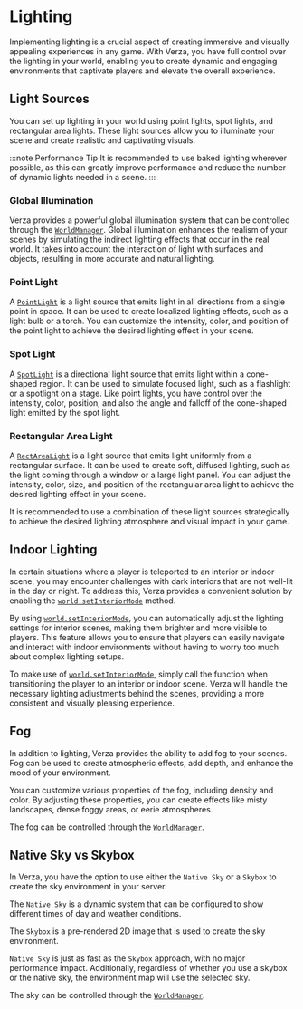 # Lighting

Implementing lighting is a crucial aspect of creating immersive and visually appealing experiences in any game. With Verza, you have full control over the lighting in your world, enabling you to create dynamic and engaging environments that captivate players and elevate the overall experience.

## Light Sources

You can set up lighting in your world using point lights, spot lights, and rectangular area lights. These light sources allow you to illuminate your scene and create realistic and captivating visuals.

:::note Performance Tip
It is recommended to use baked lighting wherever possible, as this can greatly improve performance and reduce the number of dynamic lights needed in a scene.
:::

### Global Illumination

Verza provides a powerful global illumination system that can be controlled through the [`WorldManager`](/sdk/types/WorldManager). Global illumination enhances the realism of your scenes by simulating the indirect lighting effects that occur in the real world. It takes into account the interaction of light with surfaces and objects, resulting in more accurate and natural lighting.

### Point Light

A [`PointLight`](/sdk/react/components/objects/PointLight) is a light source that emits light in all directions from a single point in space. It can be used to create localized lighting effects, such as a light bulb or a torch. You can customize the intensity, color, and position of the point light to achieve the desired lighting effect in your scene.

### Spot Light

A [`SpotLight`](/sdk/react/components/objects/SpotLight) is a directional light source that emits light within a cone-shaped region. It can be used to simulate focused light, such as a flashlight or a spotlight on a stage. Like point lights, you have control over the intensity, color, position, and also the angle and falloff of the cone-shaped light emitted by the spot light.

### Rectangular Area Light

A [`RectAreaLight`](/sdk/react/components/objects/RectAreaLight) is a light source that emits light uniformly from a rectangular surface. It can be used to create soft, diffused lighting, such as the light coming through a window or a large light panel. You can adjust the intensity, color, size, and position of the rectangular area light to achieve the desired lighting effect in your scene.

It is recommended to use a combination of these light sources strategically to achieve the desired lighting atmosphere and visual impact in your game.

## Indoor Lighting

In certain situations where a player is teleported to an interior or indoor scene, you may encounter challenges with dark interiors that are not well-lit in the day or night. To address this, Verza provides a convenient solution by enabling the [`world.setInteriorMode`](/sdk/managers/world/setInteriorMode) method.

By using [`world.setInteriorMode`](/sdk/managers/world/setInteriorMode), you can automatically adjust the lighting settings for interior scenes, making them brighter and more visible to players. This feature allows you to ensure that players can easily navigate and interact with indoor environments without having to worry too much about complex lighting setups.

To make use of [`world.setInteriorMode`](/sdk/managers/world/setInteriorMode), simply call the function when transitioning the player to an interior or indoor scene. Verza will handle the necessary lighting adjustments behind the scenes, providing a more consistent and visually pleasing experience.

## Fog

In addition to lighting, Verza provides the ability to add fog to your scenes. Fog can be used to create atmospheric effects, add depth, and enhance the mood of your environment.

You can customize various properties of the fog, including density and color. By adjusting these properties, you can create effects like misty landscapes, dense foggy areas, or eerie atmospheres.

The fog can be controlled through the [`WorldManager`](/sdk/types/WorldManager).

## Native Sky vs Skybox

In Verza, you have the option to use either the `Native Sky` or a `Skybox` to create the sky environment in your server.

The `Native Sky` is a dynamic system that can be configured to show different times of day and weather conditions.

The `Skybox` is a pre-rendered 2D image that is used to create the sky environment.

`Native Sky` is just as fast as the `Skybox` approach, with no major performance impact. Additionally, regardless of whether you use a skybox or the native sky, the environment map will use the selected sky.

The sky can be controlled through the [`WorldManager`](/sdk/types/WorldManager).
